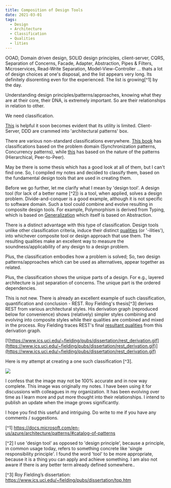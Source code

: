 ```yaml
---
title: Composition of Design Tools
date: 2021-03-01
tags:
  - Design
  - Architecture
  - Classification
  - Qualities
  - lities
---
```


OOAD, Domain driven design, SOLID design principles, client-server, CQRS, Separation of Concerns, Facade, Adapter, Abstraction, Pipes & Filters, Microservices, Read-Write Separation, Model-View-Controller ... thats a lot of design choices at one's disposal, and the list appears very long. Its definitely disorenting even for the experienced. The list is growing[^1] by the day. 

Understanding design principles/patterns/approaches, knowing what they are at their core, their DNA, is extremely important. So are their relationships in relation to other. 

We need classification.

[This](https://en.wikipedia.org/wiki/Template:Design_Patterns_patterns) is helpful it soon becomes evident that its utility is limited. Client-Server, DDD are crammed into 'architectural patterns' box.  

There are various non-standard classifications everywhere. [This book](https://en.wikipedia.org/wiki/Pattern-Oriented_Software_Architecture) has classifications based on the problem domain (Synchronization patterns, Concurrency patterns), while [this](https://www.ics.uci.edu/~fielding/pubs/dissertation/top.htm) has based on the nature of the patterns (Hierarchical, Peer-to-Peer). 

May be there is some thesis which has a good look at all of them, but I can't find one. So, I compiled my notes and decided to classify them, based on the fundamental design tools that are used in creating them. 

Before we go further, let me clarify what I mean by 'design tool'. A design tool (for lack of a better name [^2]) is a tool, when applied, solves a design problem. Divide-and-conquer is a good example, although it is not specific to software domain. Such a tool could combine and evolve resulting in composite design tools. For example, Polymorphism is derived from Typing, which is based on [Generalization](https://en.wikipedia.org/wiki/Generalization) which itself is based on Abstraction. 

There is a distinct advantage with this type of classification. Design tools unlike other classification criteria, induce their distinct [qualities](https://en.wikipedia.org/wiki/List_of_system_quality_attributes) (or '-ilities'), into whichever composite tool or design approach that use them. The resulting qualities make an excellent way to measure the soundness/applicability of any design to a design problem. 

Plus, the classification embodies how a problem is solved; So, two design patterns/approaches which can be used as alternatives, appear together as related.

Plus, the classification shows the unique parts of a design. For e.g., layered architecture is just separation of concerns. The unique part is the ordered dependencies.

This is not new. There is already an excellent example of such classification, quantification and conclusion - REST. Roy Fielding's thesis[^3] derives REST from various architectural styles. His derivation graph (reproduced below for convenience) shows (relatively) simpler styles combining and evolving into composite styles while their qualities are combined and mixed in the process. Roy Fielding traces REST's final [resultant qualities](https://www.ics.uci.edu/~fielding/pubs/dissertation/net_arch_styles.htm#sec_3_9) from this derivation graph.

[![https://www.ics.uci.edu/~fielding/pubs/dissertation/rest_derivation.gif](https://www.ics.uci.edu/~fielding/pubs/dissertation/rest_derivation.gif)](https://www.ics.uci.edu/~fielding/pubs/dissertation/rest_derivation.gif)


Here is my attempt at creating a one such classification [^3].

![](./designimages/tools.jpg)

I confess that the image may not be 100% accurate and in now way complete. This image was originally my notes. I have been using it for discussions with colleagues in my organization. It has been evolving over time as I learn more and put more thought into their relationships. I intend to publish an update when the image grows significantly.

I hope you find this useful and intriguing. Do write to me if you have any comments / suggestions.



[^1] https://docs.microsoft.com/en-us/azure/architecture/patterns/#catalog-of-patterns

[^2] I use 'design tool' as opposed to 'design principle', because a principle, in common usage today, refers to something concrete like 'single responsibility principle'. I found the word 'tool' to be more appropriate, because it is a thing you can apply and achieve something. I am also not aware if there is any better term already defined somewhere..

[^3] Roy Fielding’s dissertation: https://www.ics.uci.edu/~fielding/pubs/dissertation/top.htm

